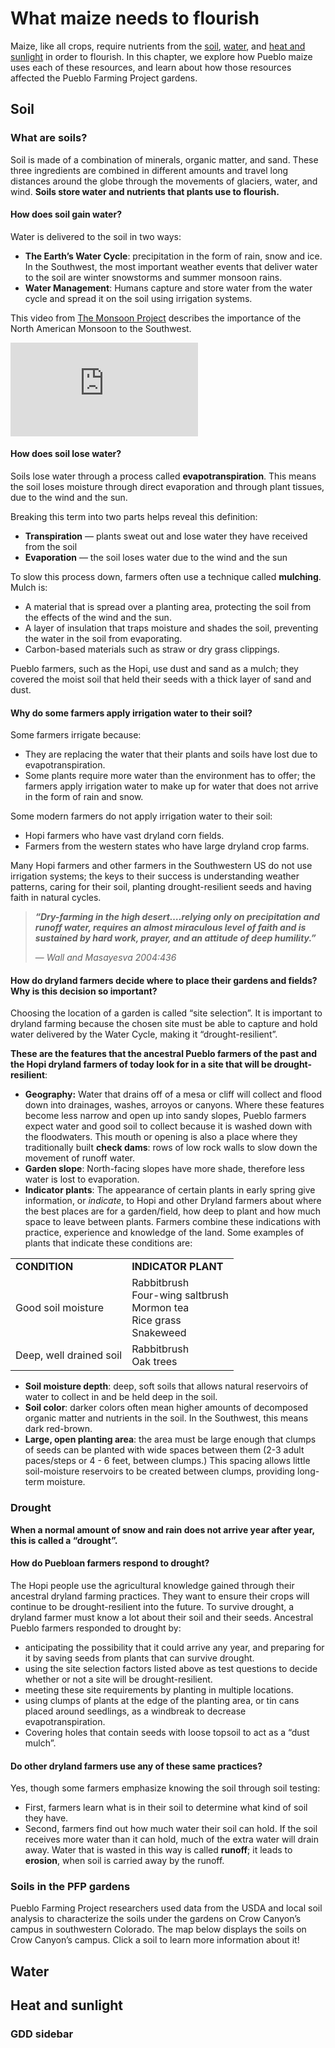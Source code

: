 # What maize needs to flourish
Maize, like all crops, require nutrients from the [soil][Soil], [water][Water], and [heat and sunlight][Heat and sunlight] in order to flourish. In this chapter, we explore how Pueblo maize uses each of these resources, and learn about how those resources affected the Pueblo Farming Project gardens.

## Soil

### What are soils? {-}

Soil is made of a combination of minerals, organic matter, and sand. These three ingredients are combined in different amounts and travel long distances around the globe through the movements of glaciers, water, and wind. **Soils store water and nutrients that plants use to flourish.**

#### How does soil gain water? {-}
Water is delivered to the soil in two ways:

*   **The Earth's Water Cycle**: precipitation in the form of rain, snow and ice. In the Southwest, the most important weather events that deliver water to the soil are winter snowstorms and summer monsoon rains. 
*   **Water Management**: Humans capture and store water from the water cycle and spread it on the soil using irrigation systems. 

This video from [The Monsoon Project](https://themonsoonproject.org/) describes the importance of the North American Monsoon to the Southwest.

<div class="embed-responsive embed-responsive-16by9">
<iframe src="https://www.youtube.com/embed/wCRkLcLT1cE?modestbranding=1&rel=0&start=1&end=212" frameborder="0" gesture="media" showinfo="0" allow="encrypted-media" allowfullscreen></iframe>
</div>

#### How does soil lose water? {-}

Soils lose water through a process called **evapotranspiration**. This means the soil loses moisture through direct evaporation and through plant tissues, due to the wind and the sun.

Breaking this term into two parts helps reveal this definition:

*   **Transpiration** — plants sweat out and lose water they have received from the soil
*   **Evaporation** — the soil loses water due to the wind and the sun

To slow this process down, farmers often use a technique called **mulching**. Mulch is:

*   A material that is spread over a planting area, protecting the soil from the effects of the wind and the sun.
*   A layer of insulation that traps moisture and shades the soil, preventing the water in the soil from evaporating. 
*   Carbon-based materials such as straw or dry grass clippings.

Pueblo farmers, such as the Hopi, use dust and sand as a mulch; they covered the moist soil that held their seeds with a thick layer of sand and dust. 

#### Why do some farmers apply irrigation water to their soil? {-}

Some farmers irrigate because:

*   They are replacing the water that their plants and soils have lost due to evapotranspiration.
*   Some plants require more water than the environment has to offer; the farmers apply irrigation water to make up for water that does not arrive in the form of rain and snow.

Some modern farmers do not apply irrigation water to their soil: 

*   Hopi farmers who have vast dryland corn fields.
*   Farmers from the western states who have large dryland crop farms.

Many Hopi farmers and other farmers in the Southwestern US do not use irrigation systems; the keys to their success is understanding weather patterns, caring for their soil, planting drought-resilient seeds and having faith in natural cycles.

> **_"Dry-farming in the high desert....relying only on precipitation and runoff water, requires an almost miraculous level of faith and is sustained by hard work, prayer, and an attitude of deep humility."_**
> 
> --- <cite>Wall and Masayesva 2004:436</cite>

#### How do dryland farmers decide where to place their gardens and fields? Why is this decision so important? {-}

Choosing the location of a garden is called "site selection". It is important to dryland farming because the chosen site must be able to capture and hold water delivered by the Water Cycle, making it "drought-resilient". 

**These are the features that the ancestral Pueblo farmers of the past and the Hopi dryland farmers of today look for in a site that will be drought-resilient**:

*  **Geography:** Water that drains off of a mesa or cliff will collect and flood down into drainages, washes, arroyos or canyons. Where these features become less narrow and open up into sandy slopes, Pueblo farmers expect water and  good soil to collect because it is washed down with the floodwaters. This mouth or opening is also a place where they traditionally built **check dams**: rows of low rock walls to slow down the movement of runoff water.
*   **Garden slope**: North-facing slopes have more shade, therefore less water is lost to evaporation.
*   **Indicator plants**: The appearance of certain plants in early spring give information, or _indicate_, to Hopi and other Dryland farmers about where the best places are for a garden/field, how deep to plant and how much space to leave between plants. Farmers combine these indications with practice, experience and knowledge of the land. Some examples of plants that indicate these conditions are:

<table>
  <tr>
   <td>
<strong>CONDITION</strong>
   </td>
   <td><strong>INDICATOR PLANT</strong>
   </td>
  </tr>
  <tr>
   <td>Good soil moisture
   </td>
   <td>Rabbitbrush<br>
Four-wing saltbrush<br>
Mormon tea<br>
Rice grass<br>
Snakeweed
   </td>
  </tr>
  <tr>
   <td>Deep, well drained soil
   </td>
   <td>Rabbitbrush<br>
Oak trees
   </td>
  </tr>
</table>

*   **Soil moisture depth**: deep, soft soils that allows natural reservoirs of water to collect in and be held deep in the soil.
*   **Soil color**: darker colors often mean higher amounts of decomposed organic matter and nutrients in the soil. In the Southwest, this means dark red-brown.
*   **Large, open planting area**: the area must be large enough that clumps of seeds can be planted with wide spaces between them (2-3 adult paces/steps or 4 - 6 feet, between clumps.) This spacing allows little soil-moisture reservoirs to be created between clumps, providing long-term moisture. 


### Drought {-}
**When a normal amount of snow and rain does not arrive year after year, this is called a "drought".**

#### How do Puebloan farmers respond to drought? {-}

The Hopi people use the agricultural knowledge gained through their ancestral dryland farming practices. They want to ensure their crops will continue to be drought-resilient into the future. To survive drought, a dryland farmer must know a lot about their soil and their seeds. Ancestral Pueblo farmers responded to drought by:

*   anticipating the possibility that it could arrive any year, and preparing for it by saving seeds from plants that can survive drought. 
*   using the site selection factors listed above as test questions to decide whether or not a site will be drought-resilient. 
*   meeting these site requirements by planting in multiple locations.
*   using clumps of plants at the edge of the planting area, or tin cans placed around seedlings, as a windbreak to decrease evapotranspiration.
*   Covering holes that contain seeds with loose topsoil to act as a "dust mulch".

#### Do other dryland farmers use any of these same practices? {-}

Yes, though some farmers emphasize knowing the soil through soil testing:

*   First, farmers learn what is in their soil to determine what kind of soil they have. 
*   Second, farmers find out how much water their soil can hold. If the soil receives more water than it can hold, much of the extra water will drain away. Water that is wasted in this way is called **runoff**; it leads to **erosion**, when soil is carried away by the runoff. 

### Soils in the PFP gardens {-}
Pueblo Farming Project researchers used data from the USDA and local soil analysis to characterize the soils under the gardens on Crow Canyon's campus in southwestern Colorado. The map below displays the soils on Crow Canyon's campus. Click a soil to learn more information about it!

<!-- ```{r, echo = FALSE} -->
<!-- ## Define the display layers -->
<!-- display_layers <- paste0("X",2009:2016) -->
<!-- names(display_layers) <- 2009:2016 -->

<!-- ## Create color palettes for each soil layer -->
<!-- colorpal <- leaflet::colorNumeric( -->
<!--       palette = "RdYlGn", -->
<!--       c(0,700)) -->

<!-- ## Create map that allows people to color by different layers -->
<!-- # Create the basemap -->
<!-- yields_m <- leaflet::leaflet(soils_VEPII_yields, width = "100%") %>% -->
<!--   leaflet::addProviderTiles("Esri.WorldImagery", group = "Satellite") -->

<!-- # Add layers for each soil quality -->
<!-- # i <- 2 -->
<!-- for(i in 1:length(display_layers)){ -->
<!--   yields_m <- yields_m %>% -->
<!--     leaflet::addPolygons(fillColor = ~colorpal(soils_VEPII_yields[[display_layers[i]]]), -->
<!--                          fillOpacity = 0.7, -->
<!--                          color = "white", -->
<!--                          weight = 3, -->
<!--                          opacity = 1, -->
<!--                          smoothFactor = 0.5, -->
<!--                          popup = ~Popup, -->
<!--                          group = names(display_layers)[i] -->
<!--     ) -->
<!-- } -->

<!-- # Add a layer for gardens -->
<!-- yields_m <- yields_m %>% -->
<!--   leaflet::addMarkers(data = garden_locations, -->
<!--                       lng = ~x, -->
<!--                       lat = ~y, -->
<!--                       popup = ~Popup, -->
<!--                       group = "Gardens" -->
<!--   ) -->

<!-- ## Add the control box -->
<!-- yields_m <- yields_m %>% leaflet::addLayersControl( -->
<!--     baseGroups = names(display_layers), -->
<!--     overlayGroups = c("Gardens"), -->
<!--     options = leaflet::layersControlOptions(collapsed = T, autoZIndex = F) -->
<!--   ) -->

<!-- ## Add the legend -->
<!-- yields_m <- yields_m  %>% -->
<!--         leaflet::addLegend(position = "bottomright", -->
<!--                   pal = colorpal, values = c(0,700)) -->

<!-- ## Fit the bounds to the soils -->
<!-- yields_m <- yields_m  %>% -->
<!--   leaflet::fitBounds(lng1 = raster::xmin(soils_VEPII_yields), -->
<!--             lat1 = raster::ymin(soils_VEPII_yields), -->
<!--             lng2 = raster::xmax(soils_VEPII_yields), -->
<!--             lat2 = raster::ymax(soils_VEPII_yields)) -->

<!-- yields_m  # Print the map -->
<!-- ``` -->

<!-- ### Soil moisture and temperature {-} -->
<!-- Plants are sensitive to soil moisture and temperature. PFP researchers installed soil moisture and temperature monitors in the PFP gardens on Crow Canyon's campus. This component of the PFP was completed in collaboration with the Lisa Nagaoka and Steve Wolverton of the University of North Texas as part of collaborative research funded by the National Science Foundation (BCS-1460122). Lisa and Steve are interested in thresholds of soil moisture and temperature that lead to crop failure. -->

<!-- The graphs below show the soil moisure and temperature through time at each garden sensor. -->

<!-- ```{r, echo=FALSE} -->
<!-- shiny::inputPanel( -->
<!--   shiny::selectInput("the_var_soil_moisture", label = "Soil measurement:", -->
<!--                      choices = c("Moisture","Temperature")), -->

<!--   shiny::selectInput("the_garden_soil_moisture", label = "Garden/Location:", -->
<!--                      choices = unique(gsub(" — NA","",paste0(soil_moisture$Garden," — ",soil_moisture$Location)))), -->

<!--   shiny::checkboxInput("freeze_y_soil_moisture", label = "Freeze y scale?", value = TRUE) -->

<!-- ) -->

<!-- output$download_soil_moisture <- shiny::downloadHandler( -->
<!--       filename = function() { -->
<!--         "soil_moisture.csv" -->
<!--       }, -->
<!--       content = function(con) { -->
<!--         readr::write_csv(soil_moisture, con) -->
<!--       } -->
<!--     ) -->

<!-- shiny::renderPlot({ -->
<!--   garden <- strsplit(input$the_garden_soil_moisture," — ")[[1]][1] -->
<!--   loc <- strsplit(input$the_garden_soil_moisture," — ")[[1]][2] -->

<!--   moisture_data <- soil_moisture %>% -->
<!--     dplyr::filter(Garden == garden) -->

<!--   if(!is.na(loc)){ -->
<!--     moisture_data <- moisture_data %>% -->
<!--       dplyr::filter(Location == loc) -->
<!--   } -->

<!--   if(input$the_var_soil_moisture == "Moisture"){ -->
<!--     moisture_data <- moisture_data %>% -->
<!--       dplyr::select(Time,contains("VWC")) %>% -->
<!--       reshape2::melt(id.vars="Time") -->

<!--     the_range <- c(0.05,0.35) -->
<!--   }else{ -->
<!--     moisture_data <- moisture_data %>% -->
<!--       dplyr::select(Time,contains("Temp")) %>% -->
<!--       reshape2::melt(id.vars="Time") -->

<!--     the_range <- c(32,85) -->
<!--   } -->

<!--   # xrange <- range(moisture_data$Time) -->
<!--   xrange <- as.POSIXct(c("2015-06-01 UTC","2016-12-31 UTC")) -->

<!--   soil_moisture_plot <- ggplot2::ggplot() +  -->
<!--     ggplot2::ggtitle(paste0("Soil ",input$the_var_soil_moisture,": ", input$the_garden_soil_moisture)) + -->
<!--     ggplot2::theme(axis.text = ggplot2::element_text(size=14), -->
<!--                    axis.title = ggplot2::element_text(size=16,face="bold"), -->
<!--                    legend.title = ggplot2::element_text(size=16,face="bold"), -->
<!--                    legend.text = ggplot2::element_text(size=14), -->
<!--                    plot.title = ggplot2::element_text(size=18,face="bold")) +  -->
<!--     ggplot2::xlab("Date") +  -->
<!--     ggplot2::xlim(xrange) -->

<!--   if(input$freeze_y_soil_moisture){ -->
<!--         soil_moisture_plot <- soil_moisture_plot + -->
<!--           ggplot2::ylim(the_range) -->
<!--   } -->

<!--   soil_moisture_plot <- soil_moisture_plot +  -->
<!--       ggplot2::geom_line(data = moisture_data, -->
<!--                          ggplot2::aes(y = value,  -->
<!--                              x = Time, -->
<!--                              col=variable -->
<!--                          ), -->
<!--                          size=2) -->

<!--   if(input$the_var_soil_moisture == "Moisture"){ -->
<!--     soil_moisture_plot <- soil_moisture_plot +  -->
<!--       ggplot2::ylab(bquote('Volumetric water content ('*m^3/m^3*')')) + -->
<!--       ggplot2::scale_colour_hue(name="Depth", -->
<!--                          breaks=c("VWC_15", "VWC_30", "VWC_45"), -->
<!--                          labels=c('15 cm', '30 cm', '45 cm')) -->

<!--       soil_moisture_plot <- soil_moisture_plot +  -->
<!--         ggplot2::ylab(bquote('Volumetric water content ('*m^3/m^3*')')) -->

<!--   }else{ -->
<!--     soil_moisture_plot <- soil_moisture_plot +  -->
<!--       ggplot2::ylab("Temperature (ºF)") + -->
<!--       ggplot2::scale_colour_hue(name="Depth", -->
<!--                          breaks=c("Temp_15", "Temp_30", "Temp_45"), -->
<!--                          labels=c('15 cm', '30 cm', '45 cm')) -->
<!--   } -->

<!--   soil_moisture_plot -->

<!-- }, width = "auto", height = 450) -->

<!-- # shiny::downloadLink(outputId = 'download_soil_moisture', label = 'Download soil moisture data') -->

<!-- ``` -->

## Water

## Heat and sunlight
### GDD sidebar {-}

